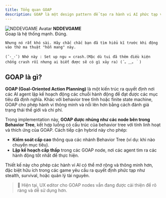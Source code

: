 ```yaml
---
title: Tổng quan GOAP
description: GOAP là một design pattern để tạo ra hành vi AI phức tạp và không thể đoán trước.
---
```


<div style={{
  border: '2px solid var(--sl-color-red-high)',
  borderRadius: '0.5rem',
  padding: '1rem',
  margin: '2rem 0',
  backgroundColor: 'var(--sl-color-red-low)'
}}>
  <div style={{ display: 'flex', alignItems: 'center', gap: '1rem', marginBottom: '0.5rem' }}>
    <img 
      src="https://avatars.githubusercontent.com/u/111946313?v=4" 
      alt="NDDEVGAME Avatar" 
      style={{ width: '64px', height: '64px', borderRadius: '50%' }} 
    />
    <strong style={{ fontSize: '1.2rem' }}>NDDEVGAME</strong>
  </div>
  <div style={{ paddingLeft: 'calc(64px + 1rem)' }}>
    Goap là hệ thống mạnh. Đúng.
    
    Nhưng nó rất khó sài. Hãy chắc chắc bạn đã tìm hiểu kĩ trước khi động vào thứ ma thuật "hỗn mang" này.

    (˘･_･˘) Nhớ này : Set up ngu = crash.(Mặc dù tui đã thêm điều kiện chống crash rồi nhưng ai biết được sẽ có gì xảy ra) (´。＿。｀) 
  </div>
</div>

## GOAP là gì?

**GOAP (Goal-Oriented Action Planning)** là một kiến trúc ra quyết định nơi các AI agent lập kế hoạch động các chuỗi hành động để đạt được các mục tiêu đã định nghĩa. Khác với behavior tree tĩnh hoặc finite state machine, GOAP cho phép hành vi thông minh và nổi lên hơn bằng cách đánh giá trạng thái thế giới và chi phí.

Trong implementation này, **GOAP được nhúng như các node bên trong Behavior Tree**, kết hợp luồng có cấu trúc của behavior tree với tính linh hoạt và thích ứng của GOAP. Cách tiếp cận hybrid này cho phép:

- **Kiểm soát cấp cao** thông qua các nhánh Behavior Tree (ví dụ: khi nào chuyển mục tiêu).
- **Lập kế hoạch cấp thấp** trong các GOAP node, nơi các agent tìm ra các hành động tốt nhất để thực hiện.

Thiết kế này cho phép các hành vi AI có thể mở rộng và thông minh hơn, đặc biệt hữu ích trong các game yêu cầu ra quyết định phức tạp như stealth, survival, hoặc quản lý tài nguyên.

> 🚧 Hiện tại, UX editor cho GOAP nodes vẫn đang được cải thiện để rõ ràng và dễ sử dụng hơn.

